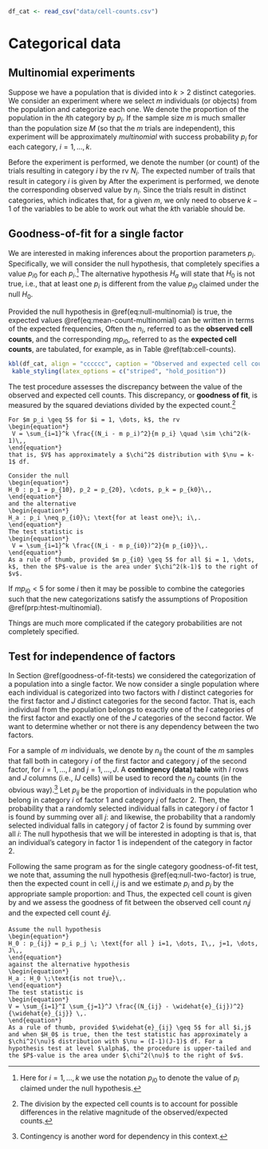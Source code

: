```r
df_cat <- read_csv("data/cell-counts.csv")
```

# Categorical data {#categorical-data}

## Multinomial experiments

Suppose we have a population that is divided into $k > 2$ distinct categories. We consider an experiment where we select $m$ individuals (or objects) from the population and categorize each one. We denote the proportion of the population in the $i$th category by $p_i$. If the sample size $m$ is much smaller than the population size $M$ (so that the $m$ trials are independent), this experiment will be approximately *multinomial* with success probability $p_i$ for each category, $i=1, \dots, k$. 

Before the experiment is performed, we denote the number (or count) of the trials resulting in category $i$ by the rv $N_i$. The expected number of trails that result in category $i$ is given by 
\begin{equation}
\E[N_i] = m p_i\,, \quad i=1, \dots, k\,.
(\#eq:mean-count-multinomial)
\end{equation} 
After the experiment is performed, we denote the corresponding observed value by $n_i$. Since the trials result in distinct categories, 
\begin{equation*}
\sum_{i=1}^k N_i = \sum_{i=1}^{k} n_i = m \,,
\end{equation*}
which indicates that, for a given $m$, we only need to observe $k-1$ of the variables to be able to work out what the $k$th variable should be. 

## Goodness-of-fit for a single factor {#goodness-of-fit-tests}

We are interested in making inferences about the proportion parameters $p_i$. Specifically, we will consider the null hypothesis,
\begin{equation}
H_0 : p_1 = p_{10}\,, p_2 = p_{20}\,, \cdots\,, p_k = p_{k0}\,,
 (\#eq:null-multinomial)
\end{equation}
that completely specifies a value $p_{i0}$ for each $p_i$.^[Here for $i=1, \dots, k$ we use the notation $p_{i0}$ to denote the value of $p_i$ claimed under the null hypothesis.] The alternative hypothesis $H_a$ will state that $H_0$ is not true, i.e., that at least one $p_i$ is different from the value $p_{i0}$ claimed under the null $H_0$. 

Provided the null hypothesis in \@ref(eq:null-multinomial) is true, the expected values \@ref(eq:mean-count-multinomial) can be written in terms of the expected frequencies,
\begin{equation*}
 \E[N_i] = m p_{i0}\,, \quad i=1,\dots,k\,.
\end{equation*}
Often the $n_i$, referred to as the **observed cell counts**, and the corresponding $m p_{i0}$, referred to as the **expected cell counts**, are tabulated, for example, as in Table \@ref(tab:cell-counts).   

```r
kbl(df_cat, align = "cccccc", caption = "Observed and expected cell counts.", booktabs = T) %>%
 kable_styling(latex_options = c("striped", "hold_position"))
```   

The test procedure assesses the discrepancy between the value of the observed and expected cell counts. This discrepancy, or **goodness of fit**, is measured by the squared deviations divided by the expected count.^[The division by the expected cell counts is to account for possible differences in the relative magnitude of the observed/expected counts.]

```theorem
For $m p_i \geq 5$ for $i = 1, \dots, k$, the rv
\begin{equation*}
 V = \sum_{i=1}^k \frac{(N_i - m p_i)^2}{m p_i} \quad \sim \chi^2(k-1)\,,
\end{equation*}
that is, $V$ has approximately a $\chi^2$ distribution with $\nu = k-1$ df. 
```  

```proposition
Consider the null
\begin{equation*}
H_0 : p_1 = p_{10}, p_2 = p_{20}, \cdots, p_k = p_{k0}\,,
\end{equation*}
and the alternative 
\begin{equation*}
H_a : p_i \neq p_{i0}\; \text{for at least one}\; i\,.
\end{equation*}
The test statistic is
\begin{equation*}
 V = \sum_{i=1}^k \frac{(N_i - m p_{i0})^2}{m p_{i0}}\,.
\end{equation*}
As a rule of thumb, provided $m p_{i0} \geq 5$ for all $i = 1, \dots, k$, then the $P$-value is the area under $\chi^2(k-1)$ to the right of $v$. 
```

If $m p_{i0} < 5$ for some $i$ then it may be possible to combine the categories such that the new categorizations satisfy the assumptions of Proposition \@ref(prp:htest-multinomial).

:::{.warningblock}
Things are much more complicated if the category probabilities are not completely specified.   
:::   

<!-- ## Test for normality -->

<!-- Probability plots comparing the theoretical quantiles of the normal distribution against the quantiles of sample data were introduced as an informal way of determining whether a distribution was normal (cf. Figures \@ref(fig:qq-plot-cherry) and \@ref(fig:qc-beer-pH-norm)); the closer the fit to a straight line, the stronger the evidence that the distribution is normal. In Section \@ref(correlation), we saw how the sample correlation $r$ was a quantitative measure of linear association. We give a special test for normality called the **Ryan--Joiner test**.  -->

<!-- ```{theorem, ryan-joiner-test} -->
<!-- For ordered^[Ordered smallest to largest.] sample data $x_{(1)}, x_{(2)}, \dots, x_{(m)}$, let  -->
<!-- \begin{equation*} -->
<!--  y_i = \Phi^{-1}\left( \frac{i - 0.375}{m + 0.25}\right)\,. -->
<!-- \end{equation*} -->
<!-- Compute the sample correlation coefficient $r$ in \@ref(eq:sample-correlation-statistic) for the pairs $(x_{(1)}, y_1), \dots, (x_{(m)}, y_m)$. For a level $\alpha$, the **Ryan--Joiner test** assumes the null hypothesis -->
<!-- \begin{equation*} -->
<!--  H_0 : \text{the population distribution is normal}\,, -->
<!-- \end{equation*} -->
<!-- against the alternative  -->
<!-- \begin{equation*} -->
<!--  H_a : \text{the population distribution is not normal}\,. -->
<!-- \end{equation*} -->
<!-- using the test statistic \@ref(eq:sample-correlation-statistic). The $P$-value is the area under the  -->
<!-- ``` -->

## Test for independence of factors

In Section \@ref(goodness-of-fit-tests) we considered the categorization of a population into a single factor. We now consider a single population where each individual is categorized into two factors with $I$ distinct categories for the first factor and $J$ distinct categories for the second factor. That is, each individual from the population belongs to exactly one of the $I$ categories of the first factor and exactly one of the $J$ categories of the second factor. We want to determine whether or not there is any dependency between the two factors. 

For a sample of $m$ individuals, we denote by $n_{ij}$ the count of the $m$ samples that fall both in category $i$ of the first factor and category $j$ of the second factor, for $i = 1, \dots, I$ and $j = 1, \dots, J$. A **contingency (data) table** with $I$ rows and $J$ columns (i.e., $IJ$ cells) will be used to record the $n_{ij}$ counts (in the obvious way).^[Contingency is another word for dependency in this context.] Let $p_{ij}$ be the proportion of individuals in the population who belong in category $i$ of factor 1 and category $j$ of factor $2$. Then, the probability that a randomly selected individual falls in category $i$ of factor 1 is found by summing over all $j$:
\begin{equation*}
p_{i} = \sum_{j=1}^J p_{ij}\,,
\end{equation*}
and likewise, the probability that a randomly selected individual falls in category $j$ of factor 2 is found by summing over all $i$:
\begin{equation*}
p_{j} = \sum_{i=1}^I p_{ij}\,.
\end{equation*}
The null hypothesis that we will be interested in adopting is
\begin{equation*}
H_0 : p_{ij} = p_{i} \cdot p_{j} \; \forall (i,j)\,,
 (\#eq:null-two-factor)
\end{equation*}
that is, that an individual's category in factor 1 is independent of the category in factor 2. 

Following the same program as for the single category goodness-of-fit test, we note that, assuming the null hypothesis \@ref(eq:null-two-factor) is true, then the expected count in cell $i,j$ is
\begin{equation*}
 \E[N_{ij}] = m p_{ij} = m p_{i} p_{j}\,;
\end{equation*}
and we estimate $p_i$ and $p_j$ by the appropriate sample proportion:
\begin{equation*}
\widehat{p}_i = \frac{n_i}{m}\,, \qquad n_i = \sum_{j} n_{ij} \quad \text{(row totals)}\,,
\end{equation*}
and 
\begin{equation*}
\widehat{p}_j = \frac{n_j}{m}\,, \qquad n_j = \sum_{i} n_{ij}\quad \text{(column totals)}\,.
\end{equation*}
Thus, the expected cell count is given by
\begin{equation*}
\widehat{e}_{ij} = m \widehat{p}_i \widehat{p}_j = \frac{n_i n_j}{m}\,,
\end{equation*}
and we assess the goodness of fit between the observed cell count $n_ij$ and the expected cell count $\widehat{e}_ij$.


```proposition
Assume the null hypothesis 
\begin{equation*}
H_0 : p_{ij} = p_i p_j \; \text{for all } i=1, \dots, I\,, j=1, \dots, J\,,
\end{equation*}
against the alternative hypothesis 
\begin{equation*}
H_a : H_0 \;\text{is not true}\,. 
\end{equation*}
The test statistic is 
\begin{equation*}
V = \sum_{i=1}^I \sum_{j=1}^J \frac{(N_{ij} - \widehat{e}_{ij})^2}{\widehat{e}_{ij}} \,.
\end{equation*}
As a rule of thumb, provided $\widehat{e}_{ij} \geq 5$ for all $i,j$ and when $H_0$ is true, then the test statistic has approximately a $\chi^2(\nu)$ distribution with $\nu = (I-1)(J-1)$ df. For a hypothesis test at level $\alpha$, the procedure is upper-tailed and the $P$-value is the area under $\chi^2(\nu)$ to the right of $v$. 
```


